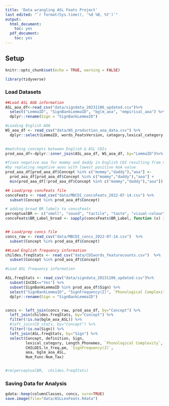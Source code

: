 ```yaml
---
title: 'Data wrangling ASL Feats Project'
last edited: "`r format(Sys.time(), '%d %B, %Y')`"
output:
  html_document:
    toc: yes
  pdf_document:
    toc: yes
---
```


## Setup  
```r

knitr::opts_chunk$set(echo = TRUE, warning = FALSE)

library(tidyverse)

```
  
### Load Datasets  
```r

##Load ASL AOA information
ASL_aoa_df<-read_csv("data/signdata_20231106_updated.csv")%>%
  select("LemmaID", "SignBankLemmaID", "bglm_aoa", "empirical_aoa") %>%
  dplyr::rename(Sign = "SignBankLemmaID")

#Loading English AOA 
WS_aoa_df <- read_csv("data/WS_production_aoa_data.csv") %>%
  dplyr::select(LemmaID, words_FeatsVersion, category,lexical_category,aoa, DF_aoa) 
  

#matching concepts between English & ASL CDIs
prod_aoa_df<-dplyr::inner_join(ASL_aoa_df, WS_aoa_df, by="LemmaID")%>% plyr::rename(c("bglm_aoa"="bglm_aoa_ASL", "empirical_aoa"="empirical_aoa_ASL", "words_FeatsVersion"="Concept"))

#fixes negative aoa for mommy and daddy in English CDI resulting from modeling method
#by replacing negative aoas with lowest positive AoA value 
prod_aoa_df[prod_aoa_df$Concept %in% c("mommy","daddy"),"aoa"] <- 
  prod_aoa_df[prod_aoa_df$Concept %in% c("mommy","daddy"),"aoa"] +
  min(prod_aoa_df[!prod_aoa_df$Concept %in% c("mommy","daddy"),"aoa"])

## Load/prep concFeats file
concsFeats <- read_csv("data/MBCDI_concsFeats_2022-07-14.csv") %>%
  subset(Concept %in% prod_aoa_df$Concept)

# adding broad BR labels to concsFeats
perceptualBR <- c("smell", "sound", "tactile", "taste", "visual-colour", "visual-form_and_surface", "visual-motion")
concsFeats$BR_Label_broad <- sapply(concsFeats$BR_Label, function (x) ifelse(x %in% perceptualBR, "perceptual", x))


## Load/prep concs file
concs_raw <- read_csv("data/MBCDI_concs_2022-07-14.csv")  %>%
  subset(Concept %in% prod_aoa_df$Concept)

##Load English frequency information
childes.freqStats <- read_csv("data/CDIwords_featurecounts.csv")  %>%
  subset(Concept %in% prod_aoa_df$Concept)

#Load ASL frequency information 

ASL.freqStats <- read_csv("data/signdata_20231106_updated.csv")%>%
  subset(InCDI=="Yes") %>%
  subset(SignBankLemmaID %in% prod_aoa_df$Sign) %>%
  select("SignBankLemmaID", "SignFrequency(Z)", `Phonological Complexity`) %>%
  dplyr::rename(Sign = "SignBankLemmaID")


concs <- left_join(concs_raw, prod_aoa_df, by="Concept") %>%
  left_join(childes.freqStats, by="Concept") %>%
  filter(!is.na(bglm_aoa_ASL)) %>%
  #left_join(CD_stats, by="Concept") %>%
  filter(!is.na(Sign)) %>%
  left_join(ASL.freqStats, by="Sign") %>%
  select(Concept, definition, Sign,
         lexical_category, Length_Phonemes, `Phonological Complexity`,
         CHILDES.ln_freq.pm, `SignFrequency(Z)`,
         aoa, bglm_aoa_ASL, 
         Num_Func:Num_Tax)


#rm(perceptualBR,  childes.freqStats)
```
  

### Saving Data for Analysis  
```r

gdata::keep(columnClasses, concs, sure=TRUE)
save.image(file="data/ASLLexFeats.Rdata") 
```
  

